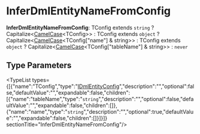 
# InferDmlEntityNameFromConfig

 **InferDmlEntityNameFromConfig**: TConfig extends `string` ? Capitalize&#60;[CamelCase](../../../CommonTypes/types/types.CommonTypes.CamelCase/page.mdx)&#60;TConfig&#62;&#62; : TConfig extends `object` ? Capitalize&#60;[CamelCase](../../../CommonTypes/types/types.CommonTypes.CamelCase/page.mdx)&#60;TConfig["name"] & string&#62;&#62; : TConfig extends `object` ? Capitalize&#60;[CamelCase](../../../CommonTypes/types/types.CommonTypes.CamelCase/page.mdx)&#60;TConfig["tableName"] & string&#62;&#62; : `never`

## Type Parameters

<TypeList types={[{"name":"TConfig","type":"[IDmlEntityConfig](../types.DmlTypes.IDmlEntityConfig/page.mdx)","description":"","optional":false,"defaultValue":"","expandable":false,"children":[{"name":"tableName","type":"`string`","description":"","optional":false,"defaultValue":"","expandable":false,"children":[]},{"name":"name","type":"`string`","description":"","optional":true,"defaultValue":"","expandable":false,"children":[]}]}]}  sectionTitle="InferDmlEntityNameFromConfig"/>
